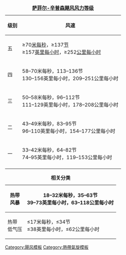 {| class="toccolours floatright"
|+ '''[[萨菲尔-辛普森飓风风力等级]]'''
|-
! 级别 !! 风速
|- style="background:#{{Storm colour|cat5}};"
! 五
| ≥70[[米每秒]]，≥137[[节 (单位)|节]]<br>≥157[[英里每小时]]，≥252[[公里每小时]]
|- style="background:#{{Storm colour|cat4}};"
! 四
| 58–70米每秒，113–136节<br>130–156英里每小时，209–251公里每小时
|- style="background: #{{storm colour|cat3}}"
! 三
| 50–58米每秒，96–112节<br>111–129英里每小时，178–208公里每小时
|- style="background: #{{storm colour|cat2}}"
! 二
| 43–49米每秒，83–95节<br>96–110英里每小时，154–177公里每小时
|- style="background: #{{storm colour|cat1}}"
! 一
| 33–42米每秒，64–82节<br>74–95英里每小时，119–153公里每小时
|-
|}
{| class="toccolours floatright"
|+ '''相关分类'''
|- style="background: #{{storm colour|storm}}"
! 热带<br />风暴
| 18–32米每秒，35–63节<br>39–73英里每小时，63–118公里每小时
|- style="background: #{{storm colour|depression}}"
! 热带<br />低气压
| ≤17米每秒，≤34节<br>≤38英里每小时，≤62公里每小时
|}<noinclude>
[[Category:飓风模板]]
[[Category:熱帶氣旋模板]]
</noinclude>